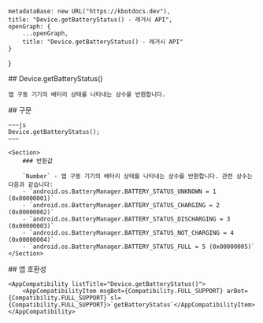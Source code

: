 
    metadataBase: new URL("https://kbotdocs.dev"),
    title: "Device.getBatteryStatus() - 레거시 API",
    openGraph: {
        ...openGraph,
        title: "Device.getBatteryStatus() - 레거시 API"
    }
}

<Section>
    ## Device.getBatteryStatus()

    앱 구동 기기의 배터리 상태를 나타내는 상수를 반환합니다.
</Section>
<Section>
    ## 구문

    ~~~js
    Device.getBatteryStatus();
    ~~~

    <Section>
        ### 반환값

        `Number` - 앱 구동 기기의 배터리 상태를 나타내는 상수를 반환합니다. 관련 상수는 다음과 같습니다:
        - `android.os.BatteryManager.BATTERY_STATUS_UNKNOWN = 1 (0x00000001)`
        - `android.os.BatteryManager.BATTERY_STATUS_CHARGING = 2 (0x00000002)`
        - `android.os.BatteryManager.BATTERY_STATUS_DISCHARGING = 3 (0x00000003)`
        - `android.os.BatteryManager.BATTERY_STATUS_NOT_CHARGING = 4 (0x00000004)`
        - `android.os.BatteryManager.BATTERY_STATUS_FULL = 5 (0x00000005)`
    </Section>
</Section>
<Section>
    ## 앱 호환성

    <AppCompatibility listTitle="Device.getBatteryStatus()">
        <AppCompatibilityItem msgBot={Compatibility.FULL_SUPPORT} arBot={Compatibility.FULL_SUPPORT} sl={Compatibility.FULL_SUPPORT}>`getBatteryStatus`</AppCompatibilityItem>
    </AppCompatibility>
</Section>